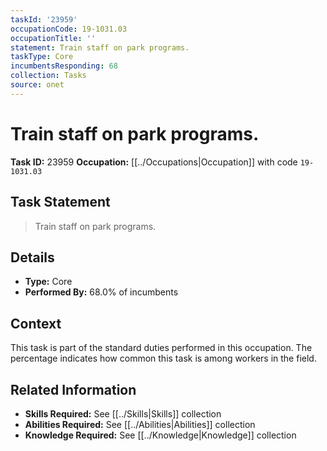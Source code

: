```yaml
---
taskId: '23959'
occupationCode: 19-1031.03
occupationTitle: ''
statement: Train staff on park programs.
taskType: Core
incumbentsResponding: 68
collection: Tasks
source: onet
---
```

# Train staff on park programs.

**Task ID:** 23959
**Occupation:** [[../Occupations|Occupation]] with code `19-1031.03`

## Task Statement

> Train staff on park programs.

## Details

- **Type:** Core
- **Performed By:** 68.0% of incumbents

## Context

This task is part of the standard duties performed in this occupation. The percentage indicates how common this task is among workers in the field.

## Related Information

- **Skills Required:** See [[../Skills|Skills]] collection
- **Abilities Required:** See [[../Abilities|Abilities]] collection
- **Knowledge Required:** See [[../Knowledge|Knowledge]] collection
